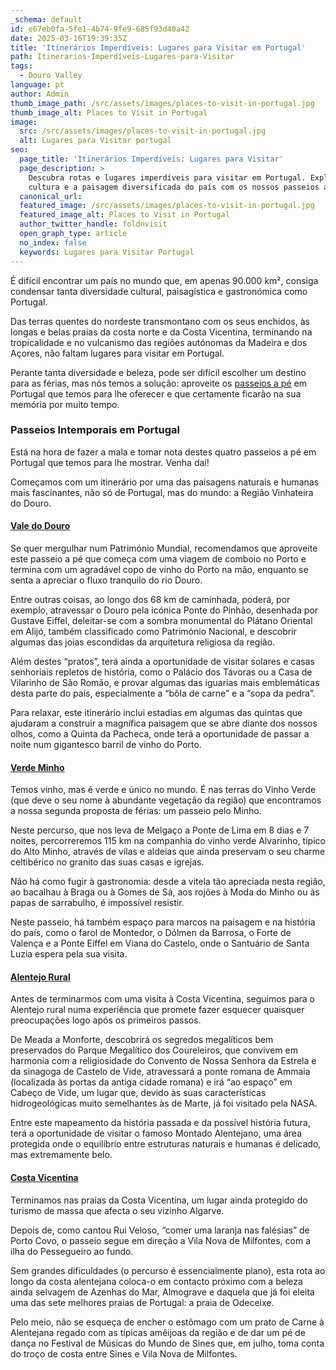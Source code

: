 ```yaml
---
_schema: default
id: e67eb0fa-5fe1-4b74-9fe9-685f93d40a42
date: 2025-03-16T19:39:35Z
title: 'Itinerários Imperdíveis: Lugares para Visitar em Portugal'
path: Itinerarios-Imperdíveis-Lugares-para-Visitar
tags:
  - Douro Valley
language: pt
author: Admin
thumb_image_path: /src/assets/images/places-to-visit-in-portugal.jpg
thumb_image_alt: Places to Visit in Portugal
image:
  src: /src/assets/images/places-to-visit-in-portugal.jpg
  alt: Lugares para Visitar portugal
seo:
  page_title: 'Itinerários Imperdíveis: Lugares para Visitar'
  page_description: >
    Descubra rotas e lugares imperdíveis para visitar em Portugal. Explore a
    cultura e a paisagem diversificada do país com os nossos passeios a pé
  canonical_url:
  featured_image: /src/assets/images/places-to-visit-in-portugal.jpg
  featured_image_alt: Places to Visit in Portugal
  author_twitter_handle: foldnvisit
  open_graph_type: article
  no_index: false
  keywords: Lugares para Visitar Portugal
---
```


É difícil encontrar um país no mundo que, em apenas 90.000 km², consiga
condensar tanta diversidade cultural, paisagística e gastronómica como Portugal.

Das terras quentes do nordeste transmontano com os seus enchidos, às longas e
belas praias da costa norte e da Costa Vicentina, terminando na tropicalidade e
no vulcanismo das regiões autónomas da Madeira e dos Açores, não faltam lugares
para visitar em Portugal.

Perante tanta diversidade e beleza, pode ser difícil escolher um destino para as
férias, mas nós temos a solução: aproveite os
[passeios a pé](https://topwalkingtoursportugal.com/) em Portugal que temos para
lhe oferecer e que certamente ficarão na sua memória por muito tempo.

### **Passeios Intemporais em Portugal**

Está na hora de fazer a mala e tomar nota destes quatro passeios a pé em
Portugal que temos para lhe mostrar. Venha daí!

Começamos com um itinerário por uma das paisagens naturais e humanas mais
fascinantes, não só de Portugal, mas do mundo: a Região Vinhateira do Douro.

#### [**Vale do Douro**](https://topwalkingtoursportugal.com/pt/tours/douro-valley-wine-region-hiking-tour/)

Se quer mergulhar num Património Mundial, recomendamos que aproveite este
passeio a pé que começa com uma viagem de comboio no Porto e termina com um
agradável copo de vinho do Porto na mão, enquanto se senta a apreciar o fluxo
tranquilo do rio Douro.

Entre outras coisas, ao longo dos 68 km de caminhada, poderá, por exemplo,
atravessar o Douro pela icónica Ponte do Pinhão, desenhada por Gustave Eiffel,
deleitar-se com a sombra monumental do Plátano Oriental em Alijó, também
classificado como Património Nacional, e descobrir algumas das joias escondidas
da arquitetura religiosa da região.

Além destes “pratos”, terá ainda a oportunidade de visitar solares e casas
senhoriais repletos de história, como o Palácio dos Távoras ou a Casa de
Vilarinho de São Romão, e provar algumas das iguarias mais emblemáticas desta
parte do país, especialmente a “bôla de carne” e a “sopa da pedra”.

Para relaxar, este itinerário inclui estadias em algumas das quintas que
ajudaram a construir a magnífica paisagem que se abre diante dos nossos olhos,
como a Quinta da Pacheca, onde terá a oportunidade de passar a noite num
gigantesco barril de vinho do Porto.

#### [**Verde Minho**](https://topwalkingtoursportugal.com/pt/tours/minho-hiking-holiday-in-the-north-of-portugal/)

Temos vinho, mas é verde e único no mundo. É nas terras do Vinho Verde (que deve
o seu nome à abundante vegetação da região) que encontramos a nossa segunda
proposta de férias: um passeio pelo Minho.

Neste percurso, que nos leva de Melgaço a Ponte de Lima em 8 dias e 7 noites,
percorreremos 115 km na companhia do vinho verde Alvarinho, típico do Alto
Minho, através de vilas e aldeias que ainda preservam o seu charme celtibérico
no granito das suas casas e igrejas.

Não há como fugir à gastronomia: desde a vitela tão apreciada nesta região, ao
bacalhau à Braga ou à Gomes de Sá, aos rojões à Moda do Minho ou às papas de
sarrabulho, é impossível resistir.

Neste passeio, há também espaço para marcos na paisagem e na história do país,
como o farol de Montedor, o Dólmen da Barrosa, o Forte de Valença e a Ponte
Eiffel em Viana do Castelo, onde o Santuário de Santa Luzia espera pela sua
visita.

#### [**Alentejo Rural**](https://topwalkingtoursportugal.com/pt/tours/historical-alentejo-rural-trails/)

Antes de terminarmos com uma visita à Costa Vicentina, seguimos para o Alentejo
rural numa experiência que promete fazer esquecer quaisquer preocupações logo
após os primeiros passos.

De Meada a Monforte, descobrirá os segredos megalíticos bem preservados do
Parque Megalítico dos Coureleiros, que convivem em harmonia com a religiosidade
do Convento de Nossa Senhora da Estrela e da sinagoga de Castelo de Vide,
atravessará a ponte romana de Ammaia (localizada às portas da antiga cidade
romana) e irá “ao espaço” em Cabeço de Vide, um lugar que, devido às suas
características hidrogeológicas muito semelhantes às de Marte, já foi visitado
pela NASA.

Entre este mapeamento da história passada e da possível história futura, terá a
oportunidade de visitar o famoso Montado Alentejano, uma área protegida onde o
equilíbrio entre estruturas naturais e humanas é delicado, mas extremamente
belo.

#### [**Costa Vicentina**](https://topwalkingtoursportugal.com/pt/tours/vicentine-west-coast-in-alentejo-stage-1/)

Terminamos nas praias da Costa Vicentina, um lugar ainda protegido do turismo de
massa que afecta o seu vizinho Algarve.

Depois de, como cantou Rui Veloso, “comer uma laranja nas falésias” de Porto
Covo, o passeio segue em direção a Vila Nova de Milfontes, com a ilha do
Pessegueiro ao fundo.

Sem grandes dificuldades (o percurso é essencialmente plano), esta rota ao longo
da costa alentejana coloca-o em contacto próximo com a beleza ainda selvagem de
Azenhas do Mar, Almograve e daquela que já foi eleita uma das sete melhores
praias de Portugal: a praia de Odeceixe.

Pelo meio, não se esqueça de encher o estômago com um prato de Carne à
Alentejana regado com as típicas amêijoas da região e de dar um pé de dança no
Festival de Músicas do Mundo de Sines que, em julho, toma conta do troço de
costa entre Sines e Vila Nova de Milfontes.
